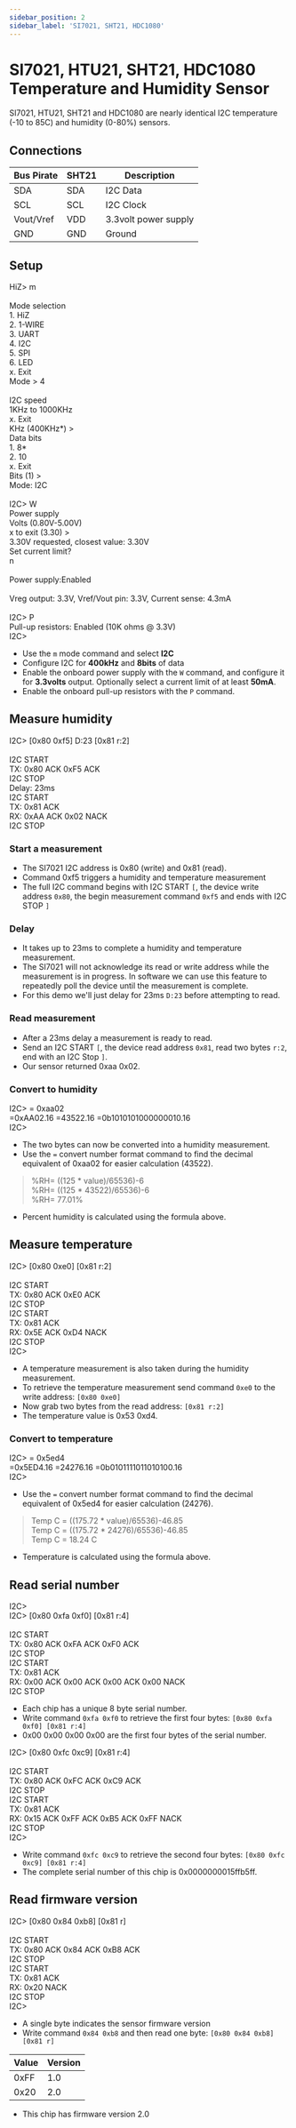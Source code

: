```yaml
---
sidebar_position: 2
sidebar_label: 'SI7021, SHT21, HDC1080'
---
```


# SI7021, HTU21, SHT21, HDC1080 Temperature and Humidity Sensor

SI7021, HTU21, SHT21 and HDC1080 are nearly identical I2C temperature (-10 to 85C) and humidity (0-80%) sensors.

## Connections

|Bus Pirate|SHT21|Description|
|-|-|-|
|SDA|SDA|I2C Data|
|SCL|SCL|I2C Clock|
|Vout/Vref|VDD|3.3volt power supply|
|GND|GND|Ground|

## Setup

<BrowserWindow>
<span className="bp-prompt">HiZ></span> m<br/>
<br/>
<span className="bp-info">Mode selection</span><br/>
 1. <span className="bp-info">HiZ</span><br/>
 2. <span className="bp-info">1-WIRE</span><br/>
 3. <span className="bp-info">UART</span><br/>
 4. <span className="bp-info">I2C</span><br/>
 5. <span className="bp-info">SPI</span><br/>
 6. <span className="bp-info">LED</span><br/>
 x. <span className="bp-info">Exit</span><br/>
<span className="bp-prompt">Mode ></span> 4<br/>
<br/>
<span className="bp-info">I2C speed</span><br/>
 1KHz to 1000KHz<br/>
 x. <span className="bp-info">Exit</span><br/>
<span className="bp-prompt">KHz (</span>400KHz*<span className="bp-prompt">) ></span> <br/>
<span className="bp-info">Data bits</span><br/>
 1. <span className="bp-info">8*</span><br/>
 2. <span className="bp-info">10</span><br/>
 x. <span className="bp-info">Exit</span><br/>
<span className="bp-prompt">Bits (</span>1<span className="bp-prompt">) ></span> <br/>
<span className="bp-info">Mode:</span> I2C<br/><br/>
<span className="bp-prompt">I2C></span> W<br/>
<span className="bp-info">Power supply<br/>
Volts (0.80V-5.00V)</span><br/>
<span className="bp-prompt">x to exit (3.30) ></span> <br/>
<span className="bp-float">3.30</span>V<span className="bp-info"> requested, closest value: <span className="bp-float">3.30</span></span>V<br/>
Set current limit?<br/>
n<br/>
<br/>
<span className="bp-info">Power supply:</span>Enabled<br/>
<span className="bp-info"><br/>
Vreg output: <span className="bp-float">3.3</span></span>V<span className="bp-info">, Vref/Vout pin: <span className="bp-float">3.3</span></span>V<span className="bp-info">, Current sense: <span className="bp-float">4.3</span></span>mA<span className="bp-info"><br/>
</span><br/>
<span className="bp-prompt">I2C></span> P<br/>
<span className="bp-info">Pull-up resistors:</span> Enabled (10K ohms @ <span className="bp-float">3.3</span>V)<br/>
<span className="bp-prompt">I2C></span> <br/>
</BrowserWindow>

- Use the ```m``` mode command and select **I2C**
- Configure I2C for **400kHz** and **8bits** of data
- Enable the onboard power supply with the ```W``` command, and configure it for **3.3volts** output. Optionally select a current limit of at least **50mA**.
- Enable the onboard pull-up resistors with the ```P``` command.

## Measure humidity

<BrowserWindow>
<span className="bp-prompt">I2C></span> [0x80 0xf5] D:23 [0x81 r:2]<br/>
<br/>
I2C START<br/>
<span className="bp-info">TX:</span> 0x<span className="bp-float">80</span> ACK 0x<span className="bp-float">F5</span> ACK <br/>
I2C STOP<br/>
<span className="bp-info">Delay:</span> <span className="bp-float">23</span>ms<br/>
I2C START<br/>
<span className="bp-info">TX:</span> 0x<span className="bp-float">81</span> ACK <br/>
<span className="bp-info">RX:</span> 0x<span className="bp-float">AA</span> ACK 0x<span className="bp-float">02</span> NACK <br/>
I2C STOP<br/>
</BrowserWindow>

### Start a measurement

- The SI7021 I2C address is 0x80 (write) and 0x81 (read).
- Command 0xf5 triggers a humidity and temperature measurement
- The full I2C command begins with I2C START ```[```, the device write address ```0x80```, the begin measurement command ```0xf5``` and ends with I2C STOP ```]``` 

### Delay

- It takes up to 23ms to complete a humidity and temperature measurement. 
- The SI7021 will not acknowledge its read or write address while the measurement is in progress. In software we can use this feature to repeatedly poll the device until the measurement is complete.
- For this demo we'll just delay for 23ms ```D:23``` before attempting to read.

### Read measurement

- After a 23ms delay a measurement is ready to read. 
- Send an I2C START ```[```, the device read address ```0x81```, read two bytes ```r:2```, end with an I2C Stop ```]```.
- Our sensor returned 0xaa 0x02.

### Convert to humidity

<BrowserWindow>
<span className="bp-prompt">I2C></span> = 0xaa02<br/>
 =0x<span className="bp-float">AA</span>02.16 =43522.16 =0b<span className="bp-float">1010</span>1010<span className="bp-float">0000</span>0010.16<br/>
<span className="bp-prompt">I2C></span> <br/>
</BrowserWindow>

- The two bytes can now be converted into a humidity measurement. 
- Use the ```=``` convert number format command to find the decimal equivalent of 0xaa02 for easier calculation (43522).

> %RH= ((125 \* value)/65536)-6  
 %RH= ((125 \* 43522)/65536)-6  
 %RH= 77.01%

- Percent humidity is calculated using the formula above.

## Measure temperature

<BrowserWindow>
<span className="bp-prompt">I2C></span> [0x80 0xe0] [0x81 r:2]<br/>
<br/>
I2C START<br/>
<span className="bp-info">TX:</span> 0x<span className="bp-float">80</span> ACK 0x<span className="bp-float">E0</span> ACK <br/>
I2C STOP<br/>
I2C START<br/>
<span className="bp-info">TX:</span> 0x<span className="bp-float">81</span> ACK <br/>
<span className="bp-info">RX:</span> 0x<span className="bp-float">5E</span> ACK 0x<span className="bp-float">D4</span> NACK <br/>
I2C STOP<br/>
<span className="bp-prompt">I2C></span>
</BrowserWindow>

- A temperature measurement is also taken during the humidity measurement.
- To retrieve the temperature measurement send command ```0xe0``` to the write address: ```[0x80 0xe0]``` 
- Now grab two bytes from the read address: ```[0x81 r:2]```
- The temperature value is 0x53 0xd4.

### Convert to temperature

<BrowserWindow>
<span className="bp-prompt">I2C></span> = 0x5ed4<br/>
 =0x<span className="bp-float">5E</span>D4.16 =24276.16 =0b<span className="bp-float">0101</span>1110<span className="bp-float">1101</span>0100.16<br/>
<span className="bp-prompt">I2C></span> <br/>
</BrowserWindow>

- Use the ```=``` convert number format command to find the decimal equivalent of 0x5ed4 for easier calculation (24276).

> Temp C = ((175.72 \* value)/65536)-46.85  
Temp C = ((175.72 \* 24276)/65536)-46.85  
Temp C = 18.24 C

- Temperature is calculated using the formula above.

## Read serial number

<BrowserWindow>
<span className="bp-prompt">I2C></span> <br/>
<span className="bp-prompt">I2C></span> [0x80 0xfa 0xf0] [0x81 r:4]<br/>
<br/>
I2C START<br/>
<span className="bp-info">TX:</span> 0x<span className="bp-float">80</span> ACK 0x<span className="bp-float">FA</span> ACK 0x<span className="bp-float">F0</span> ACK <br/>
I2C STOP<br/>
I2C START<br/>
<span className="bp-info">TX:</span> 0x<span className="bp-float">81</span> ACK <br/>
<span className="bp-info">RX:</span> 0x<span className="bp-float">00</span> ACK 0x<span className="bp-float">00</span> ACK 0x<span className="bp-float">00</span> ACK 0x<span className="bp-float">00</span> NACK <br/>
I2C STOP<br/>
</BrowserWindow>

- Each chip has a unique 8 byte serial number.
- Write command ```0xfa 0xf0``` to retrieve the first four bytes: ```[0x80 0xfa 0xf0] [0x81 r:4]```
- 0x00 0x00 0x00 0x00 are the first four bytes of the serial number.

<BrowserWindow>

<span className="bp-prompt">I2C></span> [0x80 0xfc 0xc9] [0x81 r:4]<br/>
<br/>
I2C START<br/>
<span className="bp-info">TX:</span> 0x<span className="bp-float">80</span> ACK 0x<span className="bp-float">FC</span> ACK 0x<span className="bp-float">C9</span> ACK <br/>
I2C STOP<br/>
I2C START<br/>
<span className="bp-info">TX:</span> 0x<span className="bp-float">81</span> ACK <br/>
<span className="bp-info">RX:</span> 0x<span className="bp-float">15</span> ACK 0x<span className="bp-float">FF</span> ACK 0x<span className="bp-float">B5</span> ACK 0x<span className="bp-float">FF</span> NACK <br/>
I2C STOP<br/>
<span className="bp-prompt">I2C></span>
</BrowserWindow>

- Write command ```0xfc 0xc9``` to retrieve the second four bytes: ```[0x80 0xfc 0xc9] [0x81 r:4]```
- The complete serial number of this chip is 0x0000000015ffb5ff.

## Read firmware version

<BrowserWindow>
<span className="bp-prompt">I2C></span> [0x80 0x84 0xb8] [0x81 r]<br/>
<br/>
I2C START<br/>
<span className="bp-info">TX:</span> 0x<span className="bp-float">80</span> ACK 0x<span className="bp-float">84</span> ACK 0x<span className="bp-float">B8</span> ACK <br/>
I2C STOP<br/>
I2C START<br/>
<span className="bp-info">TX:</span> 0x<span className="bp-float">81</span> ACK <br/>
<span className="bp-info">RX:</span> 0x<span className="bp-float">20</span> NACK <br/>
I2C STOP<br/>
<span className="bp-prompt">I2C></span> <br/>
</BrowserWindow>

- A single byte indicates the sensor firmware version
- Write command ```0x84 0xb8``` and then read one byte: ```[0x80 0x84 0xb8] [0x81 r]```

|Value|Version|
|-|-|
|0xFF|1.0|
|0x20|2.0|

- This chip has firmware version 2.0